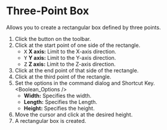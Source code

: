 
# Three-Point Box

<Reference shortcut='' command='Three-Point Box' button='Toolbar' />

Allows you to create a rectangular box defined by three points.

1. Click the button <ButtonIcon type="button-three-point-box" /> on the toolbar.
2. Click at the start point of one side of the rectangle.
   - <kbd>X</kbd> **X axis:** Limit to the X-axis direction.
   - <kbd>Y</kbd> **Y axis:** Limit to the Y-axis direction.
   - <kbd>Z</kbd> **Z axis:** Limit to the Z-axis direction.
3. Click at the end point of that side of the rectangle.
4. Click at the third point of the rectangle.
5. Set the options in the command dialog and Shortcut Key.
   <Boolean_Options />
   - **Width:** Specifies the width.
   - **Length:** Specifies the Length.
   - **Height:** Specifies the height.
6. Move the cursor and click at the desired height.
7. A rectangular box is created.

